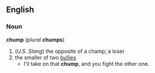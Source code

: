 == English ==
=== Noun ===
'''chump''' (''plural'' '''chumps''')
# (''U.S. Slang'') the opposite of a champ; a loser
# the smaller of two [[bully|bullies]]
#* I'll take on that '''chump''', and you fight the other one.